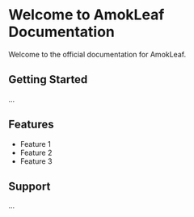# Welcome to AmokLeaf Documentation

Welcome to the official documentation for AmokLeaf.

## Getting Started
...

## Features

- Feature 1
- Feature 2
- Feature 3

## Support
...